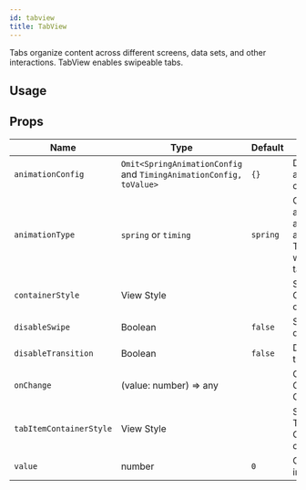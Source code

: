 ```yaml
---
id: tabview
title: TabView
---
```



Tabs organize content across different screens, data sets, and other interactions.
TabView enables swipeable tabs.

## Usage

<Usage />

## Props

<div class='table-responsive'>

| Name                    | Type                                                               | Default  | Description                                                                                      |
| ----------------------- | ------------------------------------------------------------------ | -------- | ------------------------------------------------------------------------------------------------ |
| `animationConfig`       | `Omit<SpringAnimationConfig` and `TimingAnimationConfig, toValue>` | `{}`     | Define the animation configurations.                                                             |
| `animationType`         | `spring` or `timing`                                               | `spring` | Choose the animation type among `spring` and `timing`. This is visible when there is tab change. |
| `containerStyle`        | View Style                                                         |          | Styling for Component container.                                                                 |
| `disableSwipe`          | Boolean                                                            | `false`  | Swipe disabled or not                                                                            |
| `disableTransition`     | Boolean                                                            | `false`  | Disables transition                                                                              |
| `onChange`              | (value: number) => any                                             |          | On Index Change Callback.                                                                        |
| `tabItemContainerStyle` | View Style                                                         |          | Styling for TabView.Item Component container.                                                    |
| `value`                 | number                                                             | `0`      | Child position index value.                                                                      |

</div>
